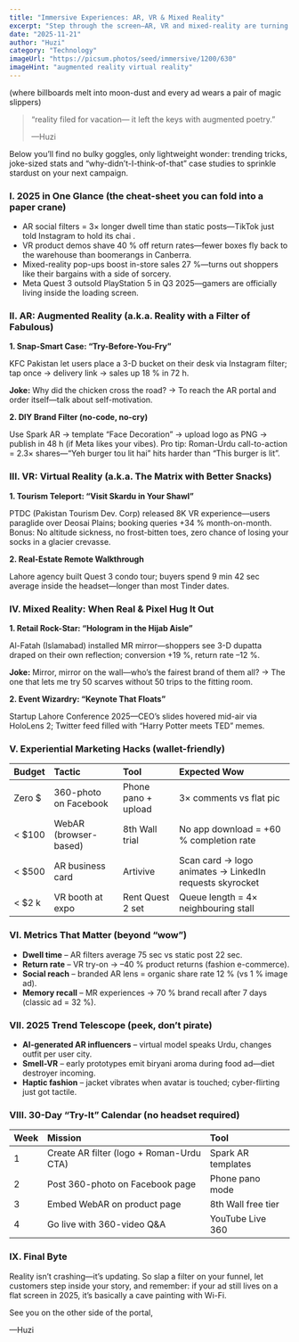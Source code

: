 ```yaml
---
title: "Immersive Experiences: AR, VR & Mixed Reality"
excerpt: "Step through the screen—AR, VR and mixed-reality are turning ads into adventures. Discover 2025’s most mind-bending brand experiences (no headset required to read)."
date: "2025-11-21"
author: "Huzi"
category: "Technology"
imageUrl: "https://picsum.photos/seed/immersive/1200/630"
imageHint: "augmented reality virtual reality"
---
```


(where billboards melt into moon-dust and every ad wears a pair of magic slippers)

> “reality filed for vacation—
> it left the keys with augmented poetry.”
> 
> —Huzi

Below you’ll find no bulky goggles, only lightweight wonder:
trending tricks, joke-sized stats and “why-didn’t-I-think-of-that” case studies to sprinkle stardust on your next campaign.

### I. 2025 in One Glance (the cheat-sheet you can fold into a paper crane)

- AR social filters = 3× longer dwell time than static posts—TikTok just told Instagram to hold its chai .
- VR product demos shave 40 % off return rates—fewer boxes fly back to the warehouse than boomerangs in Canberra.
- Mixed-reality pop-ups boost in-store sales 27 %—turns out shoppers like their bargains with a side of sorcery.
- Meta Quest 3 outsold PlayStation 5 in Q3 2025—gamers are officially living inside the loading screen.

### II. AR: Augmented Reality (a.k.a. Reality with a Filter of Fabulous)

**1. Snap-Smart Case: “Try-Before-You-Fry”**

KFC Pakistan let users place a 3-D bucket on their desk via Instagram filter; tap once → delivery link → sales up 18 % in 72 h.

**Joke:** Why did the chicken cross the road?
→ To reach the AR portal and order itself—talk about self-motivation.

**2. DIY Brand Filter (no-code, no-cry)**

Use Spark AR → template “Face Decoration” → upload logo as PNG → publish in 48 h (if Meta likes your vibes).
Pro tip: Roman-Urdu call-to-action = 2.3× shares—“Yeh burger tou lit hai” hits harder than “This burger is lit”.

### III. VR: Virtual Reality (a.k.a. The Matrix with Better Snacks)

**1. Tourism Teleport: “Visit Skardu in Your Shawl”**

PTDC (Pakistan Tourism Dev. Corp) released 8K VR experience—users paraglide over Deosai Plains; booking queries +34 % month-on-month.
Bonus: No altitude sickness, no frost-bitten toes, zero chance of losing your socks in a glacier crevasse.

**2. Real-Estate Remote Walkthrough**

Lahore agency built Quest 3 condo tour; buyers spend 9 min 42 sec average inside the headset—longer than most Tinder dates.

### IV. Mixed Reality: When Real & Pixel Hug It Out

**1. Retail Rock-Star: “Hologram in the Hijab Aisle”**

Al-Fatah (Islamabad) installed MR mirror—shoppers see 3-D dupatta draped on their own reflection; conversion +19 %, return rate –12 %.

**Joke:** Mirror, mirror on the wall—who’s the fairest brand of them all?
→ The one that lets me try 50 scarves without 50 trips to the fitting room.

**2. Event Wizardry: “Keynote That Floats”**

Startup Lahore Conference 2025—CEO’s slides hovered mid-air via HoloLens 2; Twitter feed filled with “Harry Potter meets TED” memes.

### V. Experiential Marketing Hacks (wallet-friendly)

| Budget  | Tactic                | Tool               | Expected Wow                                    |
| :------ | :-------------------- | :----------------- | :---------------------------------------------- |
| Zero $  | 360-photo on Facebook | Phone pano + upload  | 3× comments vs flat pic                         |
| < $100  | WebAR (browser-based) | 8th Wall trial     | No app download = +60 % completion rate         |
| < $500  | AR business card      | Artivive           | Scan card → logo animates → LinkedIn requests skyrocket |
| < $2 k  | VR booth at expo      | Rent Quest 2 set   | Queue length = 4× neighbouring stall            |

### VI. Metrics That Matter (beyond “wow”)

- **Dwell time** – AR filters average 75 sec vs static post 22 sec.
- **Return rate** – VR try-on → –40 % product returns (fashion e-commerce).
- **Social reach** – branded AR lens = organic share rate 12 % (vs 1 % image ad).
- **Memory recall** – MR experiences → 70 % brand recall after 7 days (classic ad = 32 %).

### VII. 2025 Trend Telescope (peek, don’t pirate)

- **AI-generated AR influencers** – virtual model speaks Urdu, changes outfit per user city.
- **Smell-VR** – early prototypes emit biryani aroma during food ad—diet destroyer incoming.
- **Haptic fashion** – jacket vibrates when avatar is touched; cyber-flirting just got tactile.

### VIII. 30-Day “Try-It” Calendar (no headset required)

| Week | Mission                                  | Tool               |
| :--- | :--------------------------------------- | :----------------- |
| 1    | Create AR filter (logo + Roman-Urdu CTA) | Spark AR templates |
| 2    | Post 360-photo on Facebook page          | Phone pano mode    |
| 3    | Embed WebAR on product page              | 8th Wall free tier |
| 4    | Go live with 360-video Q&A               | YouTube Live 360   |

### IX. Final Byte

Reality isn’t crashing—it’s updating.
So slap a filter on your funnel, let customers step inside your story, and remember:
if your ad still lives on a flat screen in 2025, it’s basically a cave painting with Wi-Fi.

See you on the other side of the portal,

—Huzi
